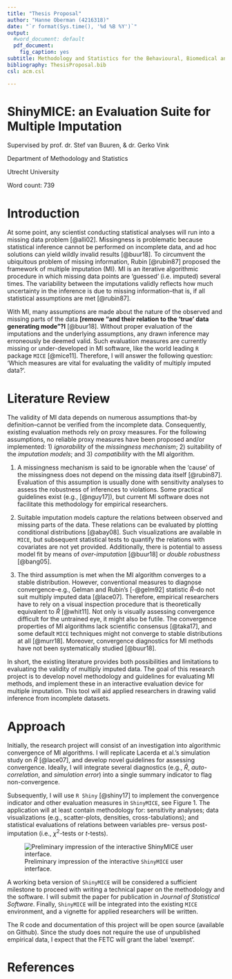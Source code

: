 ```yaml
---
title: "Thesis Proposal"
author: "Hanne Oberman (4216318)"
date: "`r format(Sys.time(), '%d %B %Y')`"
output:
  #word_document: default
  pdf_document:
    fig_caption: yes
subtitle: Methodology and Statistics for the Behavioural, Biomedical and Social Sciences
bibliography: ThesisProposal.bib
csl: acm.csl

---
```


\centering

# ShinyMICE: an Evaluation Suite for Multiple Imputation

Supervised by prof. dr. Stef van Buuren, & dr. Gerko Vink

Department of Methodology and Statistics 

Utrecht University

Word count: 739


\raggedright 

<!-- Requirements: max 750 words (excl. references) -->

<!-- In general the proposal should focus on the relevancy of the project, the gap in the scientific literature, and the feasibility to finish the project within 8 months. Possibly specify a 'step 2' to pursue after the main objective is reached. -->


\newpage


# Introduction

At some point, any scientist conducting statistical analyses will run into a missing data problem [@alli02]. Missingness is problematic because statistical inference cannot be performed on incomplete data, and  ad hoc solutions can yield wildly invalid results [@buur18]. To circumvent the ubiquitous problem of missing information, Rubin [@rubin87] proposed the framework of multiple imputation (MI). MI is an iterative algorithmic procedure in which missing data points are 'guessed' (i.e. imputed) several times. The variability between the imputations validly reflects how much uncertainty in the inference is due to missing information--that is, if all statistical assumptions are met [@rubin87].

With MI, many assumptions are made about the nature of the observed and missing parts of the data **[remove "and their relation to the 'true' data generating mode"?l** [@buur18]. Without proper evaluation of the imputations and the underlying assumptions, any drawn inference may erroneously be deemed valid. Such evaluation measures are currently missing or under-developed in MI software, like the world leading `R` package `MICE` [@mice11]. Therefore, I will answer the following question: 'Which measures are vital for evaluating the validity of multiply imputed data?'. 

# Literature Review

The validity of MI data depends on numerous assumptions that--by definition--cannot be verified from the incomplete data. Consequently, existing evaluation methods rely on proxy measures. For the following assumptions, no reliable proxy measures have been proposed and/or implemented: 1) *ignorability* of the *missingness mechanism*; 2) suitability of the *imputation models*; and 3) *compatibility* with the MI algorithm. 
<!-- Rubin (1987b, 160-66) subdivided the work needed to create imputations into three tasks. The modeling task chooses a specific model for the data, the estimation task formulates the posterior parameters distribution given the model and the imputation task takes a random draws for the missing data by drawing successively from parameter and data distributions @buur18 par 4.5.1 -->

<!-- account for the process that created the missing data, -->
<!-- preserve the relations in the data, and -->
<!-- preserve the uncertainty about these relations. -->


<!-- The modeling task chooses a specific model for the data -> assumes ignorability. -->

<!-- The estimation task computes the posterior distribution of the model parameters of the assumes correct specification of the model. ->

<!-- The imputation task draws plausible values from the conditional posterior distribution of the missing data given the estimated parameters -> assumes convergence in distribution -->


1. A missingness mechanism is said to be ignorable when the 'cause' of the missingness does not depend on the missing data itself [@rubin87]. Evaluation of this assumption is usually done with sensitivity analyses to assess the robustness of inferences to violations. Some practical guidelines exist (e.g., [@nguy17]), but current MI software does not facilitate this methodology for empirical researchers. 


<!-- **miss mech is model hoe obs and miss samenhangen, draait om ignorability =  op moment dat je obs kunt gebruiken om miss data te schatten. hoeft niet hetzelfde te zijn. relatie kunnen we uit de data halen, ondanks dat we de ontbrekende waaren zelf kunnen negeren, alleen het mech dat die waarden heeft gegenereerd. ** -->

2. Suitable imputation models capture the relations between observed and missing parts of the data. These relations can be evaluated by plotting conditional distributions [@abay08]. Such visualizations are available in `MICE`, but subsequent statistical tests to quantify the relations with covariates are not yet provided. Additionally, there is potential to assess model fit by means of *over-imputation* [@buur18] or *double robustness* [@bang05]. 

<!-- **er zijn 3 modellen: analyse, imputatie, non-response model (of missing data model). in mice wordt iedere var voorspeld uit andere vars. eerst analysemodel, is scientific mod of int. als je dat niet meeneemt dan mis je ruimte in alg om datgene dat je probeert te vinden mee te nemen (non-comp). non-resp is verklaren waarom missings in een var vaker voorkomen dan andere vars. meng's 1994 paper on compatibility and congeneality.** -->

3. The third assumption is met when the MI algorithm converges to a stable distribution. However, conventional measures to diagnose convergence--e.g., Gelman and Rubin's [-@gelm92] statistic $\widehat{R}$--do not suit multiply imputed data [@lace07]. Therefore, empirical researchers have to rely on a visual inspection procedure that is theoretically equivalent to $\widehat{R}$ [@whit11]. Not only is visually assessing convergence difficult for the untrained eye, it might also be futile. The convergence properties of MI algorithms lack scientific consensus [@taka17], and some default `MICE` techniques might not converge to stable distributions at all [@murr18]. Moreover, convergence diagnostics for MI methods have not been systematically studied [@buur18].

In short, the existing literature provides both possibilities and limitations to evaluating the validity of multiply imputed data. The goal of this research project is to develop novel methodology and guidelines for evaluating MI methods, and implement these in an interactive evaluation device for multiple imputation. This tool will aid applied researchers in drawing valid inference from incomplete datasets. 


# Approach

Initially, the research project will consist of an investigation into algorithmic convergence of MI algorithms. I will replicate Lacerda et al.'s simulation study on $\widehat{R}$ [@lace07], and develop novel guidelines for assessing convergence. Ideally, I will integrate several diagnostics (e.g., $\widehat{R}$, *auto-correlation*, and *simulation error*) into a single summary indicator to flag non-convergence. 

Subsequently, I will use `R Shiny` [@shiny17] to implement the convergence indicator and other evaluation measures in `ShinyMICE`, see Figure 1. The application will at least contain methodology for: sensitivity analyses; data visualizations (e.g., scatter-plots, densities, cross-tabulations); and statistical evaluations of relations between variables pre- versus post-imputation (i.e., $\chi^2$-tests or $t$-tests).     

![Preliminary impression of the interactive `ShinyMICE` user interface.](Figures/Impression.png)

A working beta version of `ShinyMICE` will be considered a sufficient milestone to proceed with writing a technical paper on the methodology and the software. I will submit the paper for publication in *Journal of Statistical Software*. Finally, `ShinyMICE` will be integrated into the existing `MICE` environment, and a vignette for applied researchers will be written. 

The R code and documentation of this project will be open source (available on Github). Since the study does not require the use of unpublished empirical data, I expect that the FETC will grant the label 'exempt'. 



# References

